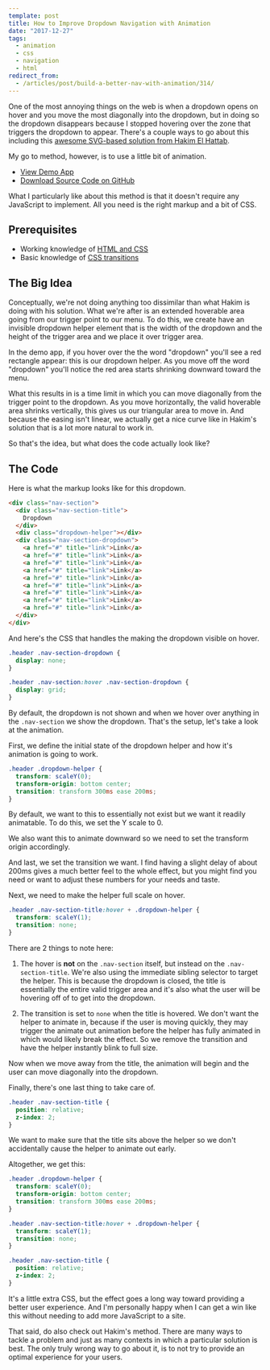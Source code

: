 ```yaml
---
template: post
title: How to Improve Dropdown Navigation with Animation
date: "2017-12-27"
tags:
  - animation
  - css
  - navigation
  - html
redirect_from:
  - /articles/post/build-a-better-nav-with-animation/314/
---
```


One of the most annoying things on the web is when a dropdown opens on hover and you move the most diagonally into the dropdown, but in doing so the dropdown disappears because I stopped hovering over the zone that triggers the dropdown to appear. There's a couple ways to go about this including this [awesome SVG-based solution from Hakim El Hattab](https://team.slides.com/hakimel/cssday-2019#/).

My go to method, however, is to use a little bit of animation.

* [View Demo App](https://better-dropdown.glitch.me/)
* [Download Source Code on GitHub](https://github.com/arkmuntasser/better-dropdown)

What I particularly like about this method is that it doesn't require any JavaScript to implement. All you need is the right markup and a bit of CSS.

## Prerequisites

* Working knowledge of [HTML and CSS](https://internetingishard.com/html-and-css/)
* Basic knowledge of [CSS transitions](https://developer.mozilla.org/en-US/docs/Web/CSS/CSS_Transitions/Using_CSS_transitions)

## The Big Idea

Conceptually, we're not doing anything too dissimilar than what Hakim is doing with his solution. What we're after is an extended hoverable area going from our trigger point to our menu. To do this, we create have an invisible dropdown helper element that is the width of the dropdown and the height of the trigger area and we place it over trigger area.

In the demo app, if you hover over the the word "dropdown" you'll see a red rectangle appear: this is our dropdown helper. As you move off the word "dropdown" you'll notice the red area starts shrinking downward toward the menu.

What this results in is a time limit in which you can move diagonally from the trigger point to the dropdown. As you move horizontally, the valid hoverable area shrinks vertically, this gives us our triangular area to move in. And because the easing isn't linear, we actually get a nice curve like in Hakim's solution that is a lot more natural to work in.

So that's the idea, but what does the code actually look like?

## The Code

Here is what the markup looks like for this dropdown.

```html
<div class="nav-section">
  <div class="nav-section-title">
    Dropdown
  </div>
  <div class="dropdown-helper"></div>
  <div class="nav-section-dropdown">
    <a href="#" title="link">Link</a>
    <a href="#" title="link">Link</a>
    <a href="#" title="link">Link</a>
    <a href="#" title="link">Link</a>
    <a href="#" title="link">Link</a>
    <a href="#" title="link">Link</a>
    <a href="#" title="link">Link</a>
    <a href="#" title="link">Link</a>
    <a href="#" title="link">Link</a>
  </div>
</div>
```

And here's the CSS that handles the making the dropdown visible on hover.

```css
.header .nav-section-dropdown {
  display: none;
}

.header .nav-section:hover .nav-section-dropdown {
  display: grid;
}
```

By default, the dropdown is not shown and when we hover over anything in the `.nav-section` we show the dropdown. That's the setup, let's take a look at the animation.

First, we define the initial state of the dropdown helper and how it's animation is going to work.

```css
.header .dropdown-helper {
  transform: scaleY(0);
  transform-origin: bottom center;
  transition: transform 300ms ease 200ms;
}
```

By default, we want to this to essentially not exist but we want it readily animatable. To do this, we set the Y scale to 0.

We also want this to animate downward so we need to set the transform origin accordingly.

And last, we set the transition we want. I find having a slight delay of about 200ms gives a much better feel to the whole effect, but you might find you need or want to adjust these numbers for your needs and taste.

Next, we need to make the helper full scale on hover.

```css
.header .nav-section-title:hover + .dropdown-helper {
  transform: scaleY(1);
  transition: none;
}
```

There are 2 things to note here:

1. The hover is **not** on the `.nav-section` itself, but instead on the `.nav-section-title`. We're also using the immediate sibling selector to target the helper. This is because the dropdown is closed, the title is essentially the entire valid trigger area and it's also what the user will be hovering off of to get into the dropdown.

2. The transition is set to `none` when the title is hovered. We don't want the helper to animate in, because if the user is moving quickly, they may trigger the animate out animation before the helper has fully animated in which would likely break the effect. So we remove the transition and have the helper instantly blink to full size.

Now when we move away from the title, the animation will begin and the user can move diagonally into the dropdown.

Finally, there's one last thing to take care of.

```css
.header .nav-section-title {
  position: relative;
  z-index: 2;
}
```

We want to make sure that the title sits above the helper so we don't accidentally cause the helper to animate out early.

Altogether, we get this:

```css
.header .dropdown-helper {
  transform: scaleY(0);
  transform-origin: bottom center;
  transition: transform 300ms ease 200ms;
}

.header .nav-section-title:hover + .dropdown-helper {
  transform: scaleY(1);
  transition: none;
}

.header .nav-section-title {
  position: relative;
  z-index: 2;
}
```

It's a little extra CSS, but the effect goes a long way toward providing a better user experience. And I'm personally happy when I can get a win like this without needing to add more JavaScript to a site.

That said, do also check out Hakim's method. There are many ways to tackle a problem and just as many contexts in which a particular solution is best. The only truly wrong way to go about it, is to not try to provide an optimal experience for your users.
